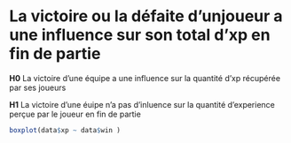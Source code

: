 # La victoire ou la défaite d'unjoueur a une influence sur son total d'xp en fin de partie

<!-- TODO : Intro -->

**H0** La victoire d'une équipe a une influence sur la quantité d'xp récupérée par ses joueurs

**H1** La victoire d'une éuipe n'a pas d'inluence sur la quantité d'experience perçue par le joueur en fin de partie

```r
boxplot(data$xp ~ data$win )
```

```r

```